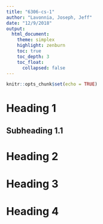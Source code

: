 ```yaml
---
title: "6306-cs-1"
author: "Lavonnia, Joseph, Jeff"
date: "12/9/2018"
output: 
  html_document:
    theme: simplex
    highlight: zenburn
    toc: true
    toc_depth: 3
    toc_float:
      collapsed: false
---
```


```r
knitr::opts_chunk$set(echo = TRUE)
```

# Heading 1
## Subheading 1.1

# Heading 2

# Heading 3

# Heading 4
